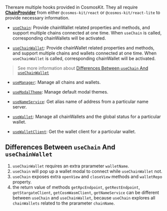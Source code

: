 Thereare multiple hooks provided in CosmosKit. They all require [**ChainProvider**](/provider/chain-provider) from either `@cosmos-kit/react` or `@cosmos-kit/react-lite` to provide necessary information.

- [`useChain`](/hooks/use-chain): Provide chainWallet related properties and methods, and support multiple chains connected at one time. When `useChain` is called, corresponding chainWallets will be activated.

- [`useChainWallet`](/hooks/use-chain-wallet): Provide chainWallet related properties and methods, and support multiple chains and wallets connected at one time. When `useChainWallet` is called, corresponding chainWallet will be activated.

> See more information about [Differences Between `useChain` And `useChainWallet`](#differences-between-usechain-and-usechainwallet)

- [`useManager`](/hooks/use-manager): Manage all chains and wallets.

- [`useModalTheme`](/hooks/use-modal-theme): Manage default modal themes.

- [`useNameService`](/hooks/use-name-service): Get alias name of address from a particular name server.

- [`useWallet`](/hooks/use-wallet): Manage all chainWallets and the global status for a particular wallet.

- [`useWalletClient`](/hooks/use-manager): Get the wallet client for a particular wallet.

## Differences Between `useChain` And `useChainWallet`

1. `useChainWallet` requires an extra prarameter `walletName`.
2. `useChain` will pop up a wallet modal to connect while `useChainWallet` not.
3. `useChain` exposes extra `openView` and `closeView` methods and `walletRepo` property.
4. the return value of methods `getRpcEndpoint`, `getRestEndpoint`, `getStargateClient`, `getCosmWasmClient`, `getNameService` can be different between `useChain` and `useChainWallet`, because `useChain` explores all `chainWallets` related to the prarameter `chainName`.